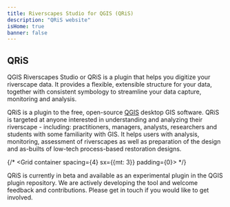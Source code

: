 ```yaml
---
title: Riverscapes Studio for QGIS (QRiS)
description: "QRiS website"
isHome: true
banner: false
---
```


## QRiS

QGIS Riverscapes Studio or QRiS is a plugin that helps you digitize your riverscape data. It provides a flexible, extensible structure for your data, together with consistent symbology to streamline your data capture, monitoring and analysis.

QRiS is a plugin to the free, open-source [QGIS](https://qgis.org/en/site/) desktop GIS software. QRiS is targeted at anyone interested in understanding and analyzing their riverscape - including:  practitioners, managers, analysts, researchers and students with some familiarity with GIS. It helps users with analysis, monitoring, assessment of riverscapes as well as preparation of the design and as-builts of low-tech process-based restoration designs.

{/* <Container maxWidth="xl">
    <Grid container spacing={4} sx={{mt: 3}} padding={0}>
      <StoryCard 
        title="Download QRiS"
        image={CardImage}
        description="Learn how to download and install QRiS for QGIS."
        to="/download/install" />
      <StoryCard 
        title="Getting Started"
        image={CardImage}
        description="Learn how to create a project and start digitizing your riverscape."
        to="/getting-started" />
      <StoryCard 
        title="Software Help"
        image={CardImage}
        description="Get help with using QRiS and its features."
        to="/software-help" />
    </Grid>
</Container> */}

QRiS is currently in beta and available as an experimental plugin in the QGIS plugin repository. We are actively developing the tool and welcome feedback and contributions. Please get in touch if you would like to get involved.
